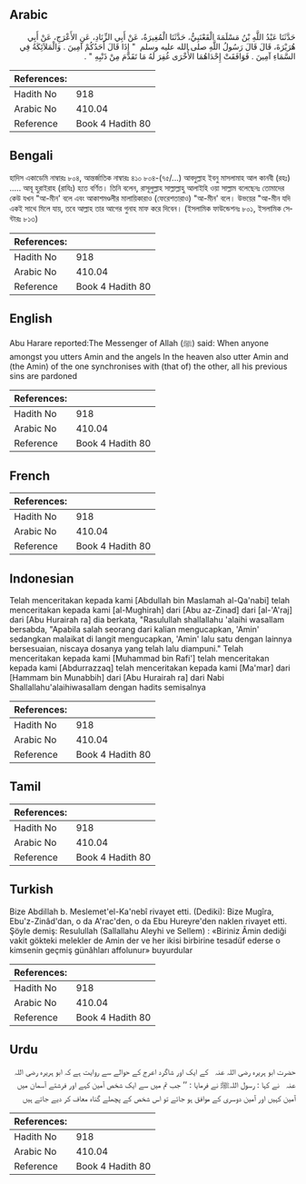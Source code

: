 ## Arabic


<div dir="rtl" lang="ar" style={{fontSize:'larger',backgroundColor:'#f8f9fa',padding:20}}>
حَدَّثَنَا عَبْدُ اللَّهِ بْنُ مَسْلَمَةَ الْقَعْنَبِيُّ، حَدَّثَنَا الْمُغِيرَةُ، عَنْ أَبِي الزِّنَادِ، عَنِ الأَعْرَجِ، عَنْ أَبِي هُرَيْرَةَ، قَالَ قَالَ رَسُولُ اللَّهِ صلى الله عليه وسلم ‏ "‏ إِذَا قَالَ أَحَدُكُمْ آمِينَ ‏.‏ وَالْمَلاَئِكَةُ فِي السَّمَاءِ آمِينَ ‏.‏ فَوَافَقَتْ إِحْدَاهُمَا الأُخْرَى غُفِرَ لَهُ مَا تَقَدَّمَ مِنْ ذَنْبِهِ ‏"‏ ‏.‏
</div>
<div style={{backgroundColor:'#f8f9fa',padding:20, marginBottom: 10}}><table> <thead> <tr> <th>References:</th> <th></th> </tr> </thead> <tbody><tr><td>Hadith No</td><td>918</td></tr><tr><td>Arabic No</td><td>410.04</td></tr><tr><td>Reference</td><td>Book 4 Hadith 80</td></tr></tbody></table></div>

## Bengali


<div dir="ltr" lang="bn" style={{fontSize:'larger',backgroundColor:'#f8f9fa',padding:20}}>
হাদিস একাডেমি নাম্বারঃ ৮০৪, আন্তর্জাতিক নাম্বারঃ ৪১০ ৮০৪-(৭৫/...) আবদুল্লাহ ইবনু মাসলামাহ আল কানবী (রহঃ) ..... আবূ হুরাইরাহ (রাযিঃ) হতে বর্ণিত। তিনি বলেন, রাসূলুল্লাহ সাল্লাল্লাহু আলাইহি ওয়া সাল্লাম বলেছেনঃ তোমাদের কেউ যখন "আ-মীন' বলে এবং আকাশমণ্ডলীর মালায়িকারাও (ফেরেশতারাও) "আ-মীন' বলে। উভয়ের "আ-মীন যদি একই সাথে মিলে যায়, তবে আল্লাহ তার আগের গুনাহ মাফ করে দিবেন। (ইসলামিক ফাউন্ডেশনঃ ৮০১, ইসলামিক সেন্টারঃ ৮১৩)
</div>
<div style={{backgroundColor:'#f8f9fa',padding:20, marginBottom: 10}}><table> <thead> <tr> <th>References:</th> <th></th> </tr> </thead> <tbody><tr><td>Hadith No</td><td>918</td></tr><tr><td>Arabic No</td><td>410.04</td></tr><tr><td>Reference</td><td>Book 4 Hadith 80</td></tr></tbody></table></div>

## English


<div dir="ltr" lang="en" style={{fontSize:'larger',backgroundColor:'#f8f9fa',padding:20}}>
Abu Harare reported:The Messenger of Allah (ﷺ) said: When anyone amongst you utters Amin and the angels In the heaven also utter Amin and (the Amin) of the one synchronises with (that of) the other, all his previous sins are pardoned
</div>
<div style={{backgroundColor:'#f8f9fa',padding:20, marginBottom: 10}}><table> <thead> <tr> <th>References:</th> <th></th> </tr> </thead> <tbody><tr><td>Hadith No</td><td>918</td></tr><tr><td>Arabic No</td><td>410.04</td></tr><tr><td>Reference</td><td>Book 4 Hadith 80</td></tr></tbody></table></div>

## French


<div dir="ltr" lang="fr" style={{fontSize:'larger',backgroundColor:'#f8f9fa',padding:20}}>

</div>
<div style={{backgroundColor:'#f8f9fa',padding:20, marginBottom: 10}}><table> <thead> <tr> <th>References:</th> <th></th> </tr> </thead> <tbody><tr><td>Hadith No</td><td>918</td></tr><tr><td>Arabic No</td><td>410.04</td></tr><tr><td>Reference</td><td>Book 4 Hadith 80</td></tr></tbody></table></div>

## Indonesian


<div dir="ltr" lang="id" style={{fontSize:'larger',backgroundColor:'#f8f9fa',padding:20}}>
Telah menceritakan kepada kami [Abdullah bin Maslamah al-Qa'nabi] telah menceritakan kepada kami [al-Mughirah] dari [Abu az-Zinad] dari [al-'A'raj] dari [Abu Hurairah ra] dia berkata, "Rasulullah shallallahu 'alaihi wasallam bersabda, "Apabila salah seorang dari kalian mengucapkan, 'Amin' sedangkan malaikat di langit mengucapkan, 'Amin' lalu satu dengan lainnya bersesuaian, niscaya dosanya yang telah lalu diampuni." Telah menceritakan kepada kami [Muhammad bin Rafi'] telah menceritakan kepada kami [Abdurrazzaq] telah menceritakan kepada kami [Ma'mar] dari [Hammam bin Munabbih] dari [Abu Hurairah ra] dari Nabi Shallallahu'alaihiwasallam dengan hadits semisalnya
</div>
<div style={{backgroundColor:'#f8f9fa',padding:20, marginBottom: 10}}><table> <thead> <tr> <th>References:</th> <th></th> </tr> </thead> <tbody><tr><td>Hadith No</td><td>918</td></tr><tr><td>Arabic No</td><td>410.04</td></tr><tr><td>Reference</td><td>Book 4 Hadith 80</td></tr></tbody></table></div>

## Tamil


<div dir="ltr" lang="ta" style={{fontSize:'larger',backgroundColor:'#f8f9fa',padding:20}}>

</div>
<div style={{backgroundColor:'#f8f9fa',padding:20, marginBottom: 10}}><table> <thead> <tr> <th>References:</th> <th></th> </tr> </thead> <tbody><tr><td>Hadith No</td><td>918</td></tr><tr><td>Arabic No</td><td>410.04</td></tr><tr><td>Reference</td><td>Book 4 Hadith 80</td></tr></tbody></table></div>

## Turkish


<div dir="ltr" lang="tr" style={{fontSize:'larger',backgroundColor:'#f8f9fa',padding:20}}>
Bize AbdiIlah b. Meslemet'el-Ka'nebî rivayet etti. (Dediki): Bize Mugîra, Ebu'z-Zinâd'dan, o da A'rac'den, o da Ebu Hureyre'den naklen rivayet etti. Şöyle demiş: Resulullah (Sallallahu Aleyhi ve Sellem) : «Biriniz Âmin dediği vakit gökteki melekler de Amin der ve her ikisi birbirine tesadüf ederse o kimsenin geçmiş günâhları affolunur» buyurdular
</div>
<div style={{backgroundColor:'#f8f9fa',padding:20, marginBottom: 10}}><table> <thead> <tr> <th>References:</th> <th></th> </tr> </thead> <tbody><tr><td>Hadith No</td><td>918</td></tr><tr><td>Arabic No</td><td>410.04</td></tr><tr><td>Reference</td><td>Book 4 Hadith 80</td></tr></tbody></table></div>

## Urdu


<div dir="rtl" lang="ur" style={{fontSize:'larger',backgroundColor:'#f8f9fa',padding:20}}>
حضرت ابو ہریرہ ‌رضی ‌اللہ ‌عنہ ‌ ‌ کے ایک اور شاگرد اعرج کے حوالے سے روایت ہے کہ ابو ہریرہ ‌رضی ‌اللہ ‌عنہ ‌ ‌ نے کہا : رسول اللہﷺ نے فرمایا : ’’ جب تم میں سے ایک شخص آمین کہے اور فرشتے آسمان میں آمین کہیں اور آمین دوسری کے موافق ہو جائے تو اس شخص کے پچھلے گناہ معاف کر دیے جاتے ہیں
</div>
<div style={{backgroundColor:'#f8f9fa',padding:20, marginBottom: 10}}><table> <thead> <tr> <th>References:</th> <th></th> </tr> </thead> <tbody><tr><td>Hadith No</td><td>918</td></tr><tr><td>Arabic No</td><td>410.04</td></tr><tr><td>Reference</td><td>Book 4 Hadith 80</td></tr></tbody></table></div>